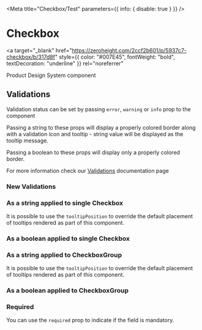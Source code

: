
<Meta title="Checkbox/Test" parameters={{ info: { disable: true } }} />

# Checkbox

<a
  target="_blank"
  href="https://zeroheight.com/2ccf2b601/p/5937c7-checkbox/b/317d8f"
  style={{ color: "#007E45", fontWeight: "bold", textDecoration: "underline" }}
  rel="noreferrer"
>
  Product Design System component
</a>

## Validations

Validation status can be set by passing `error`, `warning` or `info` prop to the component

Passing a string to these props will display a properly colored border along with a validation icon and tooltip - string value will be displayed as the tooltip message.

Passing a boolean to these props will display only a properly colored border.

For more information check our [Validations](?path=/docs/documentation-validations--page "Validations") documentation page

### New Validations

<Canvas name="New Valdations - string" story={stories.NewStringValidation} />

<Canvas
  name="New Validations - string inline default"
  story={stories.NewInline}
/>

<Canvas
  name="New Valdations - string inline"
  story={stories.NewStringValidationInline}
/>

<Canvas name="New Valdations - boolean" story={stories.NewBooleanValidation} />

### As a string applied to single Checkbox

<Canvas
  name="single checkbox - string validation"
  story={stories.StringValidation}
/>

It is possible to use the `tooltipPosition` to override the default placement of tooltips rendered as part of this component.

<Canvas
  name="single checkbox - with tooltipPosition overriden - string validation"
  story={stories.StringValidationWithTooltipPosition}
/>

### As a boolean applied to single Checkbox

<Canvas
  name="single checkbox - boolean validation"
  story={stories.BooleanValidation}
/>

### As a string applied to CheckboxGroup

<Canvas
  name="group checkbox - string validation"
  story={stories.CheckboxGroupStringValidation}
/>

It is possible to use the `tooltipPosition` to override the default placement of tooltips rendered as part of this component.

<Canvas
  name="group checkbox - with tooltipPosition overriden - string validation"
  story={stories.CheckboxGroupStringValidationTooltipPosition}
/>

### As a boolean applied to CheckboxGroup

<Canvas
  name="group checkbox - boolean validation"
  story={stories.CheckboxGroupBooleanValidation}
/>

### Required

You can use the `required` prop to indicate if the field is mandatory.

<Canvas name="required" story={stories.Required} />
